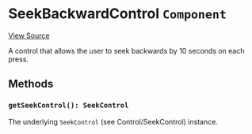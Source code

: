 
<Meta title="Packages/Player/Plugins/Controls/Control/SeekBackwardControl" />

# SeekBackwardControl `Component`

[View Source](https://github.com/vime-js/vime/blob/master/packages/vime-player/src/plugins/controls/control/SeekBackwardControl.svelte)

A control that allows the user to seek backwards by 10 seconds on each press.

## Methods

### `getSeekControl(): SeekControl`

The underlying `SeekControl` (see <LinkTo kind="packages-player-plugins-controls-control-seekcontrol--page">Control/SeekControl</LinkTo>) instance.
